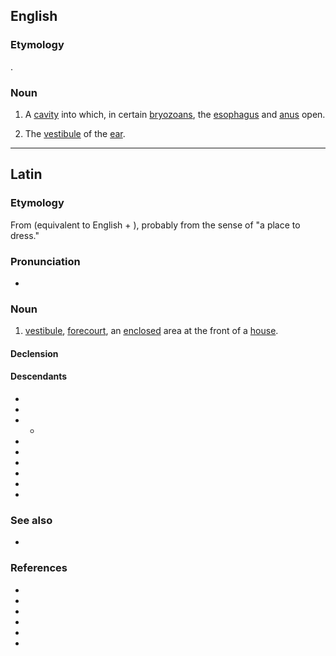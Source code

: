 ==English==

===Etymology===
{{etyl|la|en}} {{m|en|vestibulum||[[vestibule]]}}.

===Noun===
{{en-noun|vestibula}}

# {{lb|en|zoology}} A [[cavity]] into which, in certain [[bryozoan]]s, the [[esophagus]] and [[anus]] open.
# {{lb|en|anatomy}} The [[vestibule]] of the [[ear]].

----

==Latin==

===Etymology===
From {{suffix|la|vestio|bulum|alt1=vesti(ō)|gloss1=to dress}} (equivalent to English {{m|en|vest}} + {{m|en|-ible}}), probably from the sense of "a place to dress."

===Pronunciation===
* {{la-IPA|vestibulum}}

===Noun===
{{la-noun|vestibulum<2>}}

# [[vestibule]], [[forecourt]], an [[enclosed]] area at the front of a [[house]].

====Declension====
{{la-ndecl|vestibulum<2>}}

====Descendants====
{{top2}}
* {{desc|ca|vestíbul}}
* {{desc|en|vestibule}}
* {{desc|fr|vestibule}}
** {{desc|de|Vestibül}}
* {{desc|gl|vestíbulo}}
* {{desc|it|vestibolo}}
* {{desc|pms|vestìbul}}
* {{desc|ru|вестибюль}}
* {{desc|sk|vestibul}}
* {{desc|es|vestíbulo}}
{{bottom}}

===See also===
* {{l|la|ātrium}}

===References===
* {{R:L&S}}
* {{R:Elementary Lewis}}
* {{R:du Cange}}
* {{R:Gaffiot}}
* {{R:Peck}}
* {{R:Smith's Antiquities}}